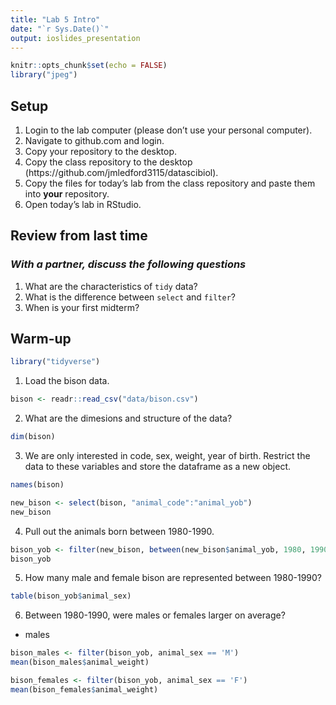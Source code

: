 ```yaml
---
title: "Lab 5 Intro"
date: "`r Sys.Date()`"
output: ioslides_presentation
---
```


```r
knitr::opts_chunk$set(echo = FALSE)
library("jpeg")
```

## Setup
1. Login to the lab computer (please don't use your personal computer).  
2. Navigate to github.com and login.   
2. Copy your repository to the desktop.   
5. Copy the class repository to the desktop (https://github.com/jmledford3115/datascibiol).  
6. Copy the files for today's lab from the class repository and paste them into **your** repository.  
7. Open today's lab in RStudio.  

## Review from last time
### *With a partner, discuss the following questions*
1. What are the characteristics of `tidy` data?  
2. What is the difference between `select` and `filter`?  
3. When is your first midterm?  

## Warm-up
```r
library("tidyverse")
```

1. Load the bison data.
```r
bison <- readr::read_csv("data/bison.csv")
```

2. What are the dimesions and structure of the data?
```r
dim(bison)
```

3. We are only interested in code, sex, weight, year of birth. Restrict the data to these variables and store the dataframe as a new object.
```r
names(bison)
```
```r
new_bison <- select(bison, "animal_code":"animal_yob")
new_bison
```
4. Pull out the animals born between 1980-1990.
```r
bison_yob <- filter(new_bison, between(new_bison$animal_yob, 1980, 1990))
bison_yob
```
5. How many male and female bison are represented between 1980-1990?
```r
table(bison_yob$animal_sex)
```

6. Between 1980-1990, were males or females larger on average?

- males
```r
bison_males <- filter(bison_yob, animal_sex == 'M')
mean(bison_males$animal_weight)
```

```r
bison_females <- filter(bison_yob, animal_sex == 'F')
mean(bison_females$animal_weight)
```




